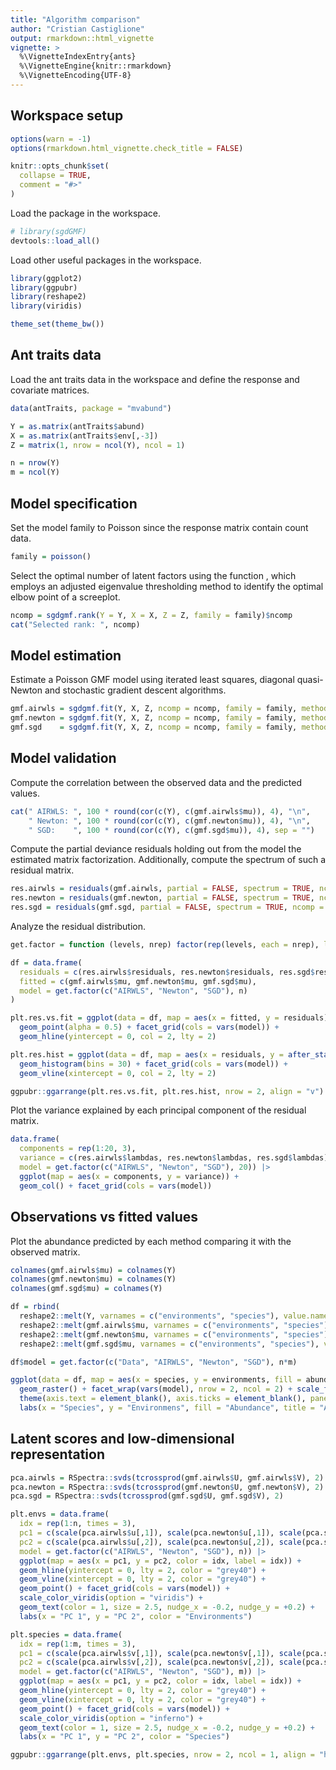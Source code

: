```yaml
---
title: "Algorithm comparison"
author: "Cristian Castiglione"
output: rmarkdown::html_vignette
vignette: >
  %\VignetteIndexEntry{ants}
  %\VignetteEngine{knitr::rmarkdown}
  %\VignetteEncoding{UTF-8}
---
```


## Workspace setup

```r
options(warn = -1)
options(rmarkdown.html_vignette.check_title = FALSE)

knitr::opts_chunk$set(
  collapse = TRUE,
  comment = "#>"
)
```

Load the \code{sgdGMF} package in the workspace.

```r
# library(sgdGMF)
devtools::load_all()
```

Load other useful packages in the workspace.

```r
library(ggplot2)
library(ggpubr)
library(reshape2)
library(viridis)

theme_set(theme_bw())
```

## Ant traits data

Load the ant traits data in the workspace and define the response and covariate matrices.

```r
data(antTraits, package = "mvabund")

Y = as.matrix(antTraits$abund)
X = as.matrix(antTraits$env[,-3])
Z = matrix(1, nrow = ncol(Y), ncol = 1)

n = nrow(Y)
m = ncol(Y)
```

## Model specification

Set the model family to Poisson since the response matrix contain count data.

```r
family = poisson()
```

Select the optimal number of latent factors using the function \code{sgdgmf.rank},
which employs an adjusted eigenvalue thresholding method to identify the optimal
elbow point of a screeplot.

```r
ncomp = sgdgmf.rank(Y = Y, X = X, Z = Z, family = family)$ncomp
cat("Selected rank: ", ncomp)
```

## Model estimation

Estimate a Poisson GMF model using iterated least squares, diagonal quasi-Newton and
stochastic gradient descent algorithms.

```r
gmf.airwls = sgdgmf.fit(Y, X, Z, ncomp = ncomp, family = family, method = "airwls")
gmf.newton = sgdgmf.fit(Y, X, Z, ncomp = ncomp, family = family, method = "newton")
gmf.sgd    = sgdgmf.fit(Y, X, Z, ncomp = ncomp, family = family, method = "bsgd")
```

## Model validation

Compute the correlation between the observed data and the predicted values.

```r
cat(" AIRWLS: ", 100 * round(cor(c(Y), c(gmf.airwls$mu)), 4), "\n",
    " Newton: ", 100 * round(cor(c(Y), c(gmf.newton$mu)), 4), "\n",
    " SGD:    ", 100 * round(cor(c(Y), c(gmf.sgd$mu)), 4), sep = "")
```
Compute the partial deviance residuals holding out from the model the estimated 
matrix factorization. Additionally, compute the spectrum of such a residual matrix.

```r
res.airwls = residuals(gmf.airwls, partial = FALSE, spectrum = TRUE, ncomp = 20)
res.newton = residuals(gmf.newton, partial = FALSE, spectrum = TRUE, ncomp = 20)
res.sgd = residuals(gmf.sgd, partial = FALSE, spectrum = TRUE, ncomp = 20)
```

Analyze the residual distribution.

```r
get.factor = function (levels, nrep) factor(rep(levels, each = nrep), levels = levels)

df = data.frame(
  residuals = c(res.airwls$residuals, res.newton$residuals, res.sgd$residuals),
  fitted = c(gmf.airwls$mu, gmf.newton$mu, gmf.sgd$mu),
  model = get.factor(c("AIRWLS", "Newton", "SGD"), n)
)

plt.res.vs.fit = ggplot(data = df, map = aes(x = fitted, y = residuals)) +
  geom_point(alpha = 0.5) + facet_grid(cols = vars(model)) + 
  geom_hline(yintercept = 0, col = 2, lty = 2)

plt.res.hist = ggplot(data = df, map = aes(x = residuals, y = after_stat(density))) +
  geom_histogram(bins = 30) + facet_grid(cols = vars(model)) + 
  geom_vline(xintercept = 0, col = 2, lty = 2)

ggpubr::ggarrange(plt.res.vs.fit, plt.res.hist, nrow = 2, align = "v")

```

Plot the variance explained by each principal component of the residual matrix.

```r
data.frame(
  components = rep(1:20, 3),
  variance = c(res.airwls$lambdas, res.newton$lambdas, res.sgd$lambdas),
  model = get.factor(c("AIRWLS", "Newton", "SGD"), 20)) |>
  ggplot(map = aes(x = components, y = variance)) +
  geom_col() + facet_grid(cols = vars(model))
```

## Observations vs fitted values

Plot the abundance predicted by each method comparing it with the observed matrix.

```r
colnames(gmf.airwls$mu) = colnames(Y)
colnames(gmf.newton$mu) = colnames(Y)
colnames(gmf.sgd$mu) = colnames(Y)

df = rbind(
  reshape2::melt(Y, varnames = c("environments", "species"), value.name = "abundance"),
  reshape2::melt(gmf.airwls$mu, varnames = c("environments", "species"), value.name = "abundance"),
  reshape2::melt(gmf.newton$mu, varnames = c("environments", "species"), value.name = "abundance"),
  reshape2::melt(gmf.sgd$mu, varnames = c("environments", "species"), value.name = "abundance"))

df$model = get.factor(c("Data", "AIRWLS", "Newton", "SGD"), n*m)

ggplot(data = df, map = aes(x = species, y = environments, fill = abundance)) + 
  geom_raster() + facet_wrap(vars(model), nrow = 2, ncol = 2) + scale_fill_viridis() + 
  theme(axis.text = element_blank(), axis.ticks = element_blank(), panel.grid = element_blank()) +
  labs(x = "Species", y = "Environmens", fill = "Abundance", title = "Ant abundance data")
```

## Latent scores and low-dimensional representation

```r
pca.airwls = RSpectra::svds(tcrossprod(gmf.airwls$U, gmf.airwls$V), 2)
pca.newton = RSpectra::svds(tcrossprod(gmf.newton$U, gmf.newton$V), 2)
pca.sgd = RSpectra::svds(tcrossprod(gmf.sgd$U, gmf.sgd$V), 2)

plt.envs = data.frame(
  idx = rep(1:n, times = 3),
  pc1 = c(scale(pca.airwls$u[,1]), scale(pca.newton$u[,1]), scale(pca.sgd$u[,1])),
  pc2 = c(scale(pca.airwls$u[,2]), scale(pca.newton$u[,2]), scale(pca.sgd$u[,2])),
  model = get.factor(c("AIRWLS", "Newton", "SGD"), n)) |>
  ggplot(map = aes(x = pc1, y = pc2, color = idx, label = idx)) +
  geom_hline(yintercept = 0, lty = 2, color = "grey40") + 
  geom_vline(xintercept = 0, lty = 2, color = "grey40") + 
  geom_point() + facet_grid(cols = vars(model)) + 
  scale_color_viridis(option = "viridis") +
  geom_text(color = 1, size = 2.5, nudge_x = -0.2, nudge_y = +0.2) +
  labs(x = "PC 1", y = "PC 2", color = "Environments")

plt.species = data.frame(
  idx = rep(1:m, times = 3),
  pc1 = c(scale(pca.airwls$v[,1]), scale(pca.newton$v[,1]), scale(pca.sgd$v[,1])),
  pc2 = c(scale(pca.airwls$v[,2]), scale(pca.newton$v[,2]), scale(pca.sgd$v[,2])),
  model = get.factor(c("AIRWLS", "Newton", "SGD"), m)) |>
  ggplot(map = aes(x = pc1, y = pc2, color = idx, label = idx)) +
  geom_hline(yintercept = 0, lty = 2, color = "grey40") + 
  geom_vline(xintercept = 0, lty = 2, color = "grey40") + 
  geom_point() + facet_grid(cols = vars(model)) + 
  scale_color_viridis(option = "inferno") +
  geom_text(color = 1, size = 2.5, nudge_x = -0.2, nudge_y = +0.2) +
  labs(x = "PC 1", y = "PC 2", color = "Species")

ggpubr::ggarrange(plt.envs, plt.species, nrow = 2, ncol = 1, align = "hv")
```


